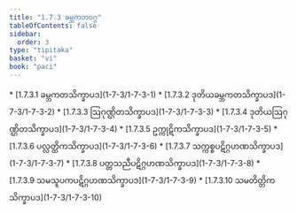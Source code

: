 ```yaml
---
title: "1.7.3 ခမ္ဘကတဝဂ္ဂ"
tableOfContents: false
sidebar:
  order: 3
type: "tipitaka"
basket: "vi"
book: "paci"
---
```



<DynamicBreadcrumb />



<TableOfContents book="paci" section="1.7.3">
* [1.7.3.1 ခမ္ဘကတသိက္ခာပဒ](1-7-3/1-7-3-1)
* [1.7.3.2 ဒုတိယခမ္ဘကတသိက္ခာပဒ](1-7-3/1-7-3-2)
* [1.7.3.3 ဩဂုဏ္ဌိတသိက္ခာပဒ](1-7-3/1-7-3-3)
* [1.7.3.4 ဒုတိယဩဂုဏ္ဌိတသိက္ခာပဒ](1-7-3/1-7-3-4)
* [1.7.3.5 ဥက္ကုဋိကသိက္ခာပဒ](1-7-3/1-7-3-5)
* [1.7.3.6 ပလ္လတ္ထိကသိက္ခာပဒ](1-7-3/1-7-3-6)
* [1.7.3.7 သက္ကစ္စပဋိဂ္ဂဟဏသိက္ခာပဒ](1-7-3/1-7-3-7)
* [1.7.3.8 ပတ္တသညီပဋိဂ္ဂဟဏသိက္ခာပဒ](1-7-3/1-7-3-8)
* [1.7.3.9 သမသူပကပဋိဂ္ဂဟဏသိက္ခာပဒ](1-7-3/1-7-3-9)
* [1.7.3.10 သမတိတ္တိကသိက္ခာပဒ](1-7-3/1-7-3-10)
</TableOfContents>
